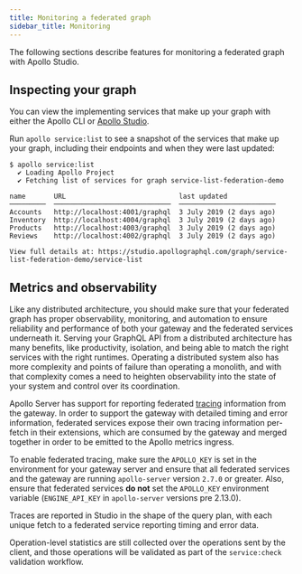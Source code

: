 ```yaml
---
title: Monitoring a federated graph
sidebar_title: Monitoring
---
```


The following sections describe features for monitoring a federated graph with Apollo Studio.

## Inspecting your graph

You can view the implementing services that make up your graph with either the Apollo CLI or [Apollo Studio](https://studio.apollographql.com/).

Run `apollo service:list` to see a snapshot of the services that make up your graph, including their endpoints and when they were last updated:

```
$ apollo service:list
  ✔ Loading Apollo Project
  ✔ Fetching list of services for graph service-list-federation-demo

name       URL                            last updated
─────────  ─────────────────────────────  ────────────────────────
Accounts   http://localhost:4001/graphql  3 July 2019 (2 days ago)
Inventory  http://localhost:4004/graphql  3 July 2019 (2 days ago)
Products   http://localhost:4003/graphql  3 July 2019 (2 days ago)
Reviews    http://localhost:4002/graphql  3 July 2019 (2 days ago)

View full details at: https://studio.apollographql.com/graph/service-list-federation-demo/service-list
```

## Metrics and observability

Like any distributed architecture, you should make sure that your federated graph has proper observability, monitoring, and automation to ensure reliability and performance of both your gateway and the federated services underneath it. Serving your GraphQL API from a distributed architecture has many benefits, like productivity, isolation, and being able to match the right services with the right runtimes. Operating a distributed system also has more complexity and points of failure than operating a monolith, and with that complexity comes a need to heighten observability into the state of your system and control over its coordination.

Apollo Server has support for reporting federated [tracing](https://www.apollographql.com/docs/studio/performance/) information from the gateway. In order to support the gateway with detailed timing and error information, federated services expose their own tracing information per-fetch in their extensions, which are consumed by the gateway and merged together in order to be emitted to the Apollo metrics ingress.

To enable federated tracing, make sure the `APOLLO_KEY` is set in the environment for your gateway server and ensure that all federated services and the gateway are running `apollo-server` version `2.7.0` or greater. Also, ensure that federated services **do not** set the `APOLLO_KEY` environment variable (`ENGINE_API_KEY` in `apollo-server` versions pre 2.13.0).

Traces are reported in Studio in the shape of the query plan, with each unique fetch to a federated service reporting timing and error data.

Operation-level statistics are still collected over the operations sent by the client, and those operations will be validated as part of the `service:check` validation workflow.
